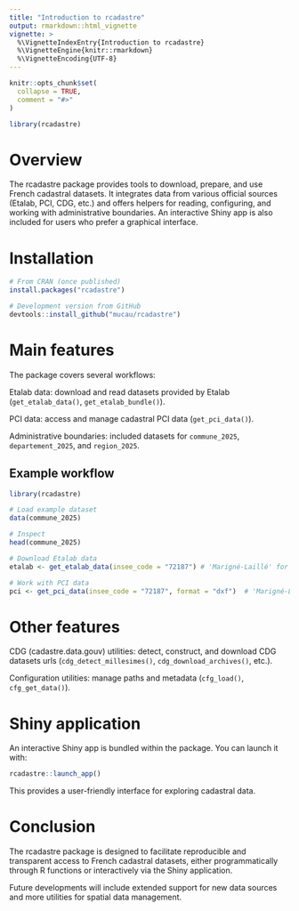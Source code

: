 ```yaml
---
title: "Introduction to rcadastre"
output: rmarkdown::html_vignette
vignette: >
  %\VignetteIndexEntry{Introduction to rcadastre}
  %\VignetteEngine{knitr::rmarkdown}
  %\VignetteEncoding{UTF-8}
---
```


```r
knitr::opts_chunk$set(
  collapse = TRUE,
  comment = "#>"
)
```

```r
library(rcadastre)
```

# Overview

The rcadastre package provides tools to download, prepare, and use French cadastral datasets.
It integrates data from various official sources (Etalab, PCI, CDG, etc.) and offers helpers for reading, configuring, and working with administrative boundaries.
An interactive Shiny app is also included for users who prefer a graphical interface.

# Installation

```r
# From CRAN (once published)
install.packages("rcadastre")

# Development version from GitHub
devtools::install_github("mucau/rcadastre")
```

# Main features

The package covers several workflows:

Etalab data: download and read datasets provided by Etalab
(`get_etalab_data()`, `get_etalab_bundle()`).

PCI data: access and manage cadastral PCI data
(`get_pci_data()`).

Administrative boundaries: included datasets for `commune_2025`, `departement_2025`, and `region_2025`.

## Example workflow

```r
library(rcadastre)

# Load example dataset
data(commune_2025)

# Inspect
head(commune_2025)

# Download Etalab data
etalab <- get_etalab_data(insee_code = "72187") # 'Marigné-Laillé' for example

# Work with PCI data
pci <- get_pci_data(insee_code = "72187", format = "dxf")  # 'Marigné-Laillé' for example

```

# Other features
CDG (cadastre.data.gouv) utilities: detect, construct, and download CDG datasets urls
(`cdg_detect_millesimes()`, `cdg_download_archives()`, etc.).

Configuration utilities: manage paths and metadata
(`cfg_load()`, `cfg_get_data()`).

# Shiny application

An interactive Shiny app is bundled within the package. You can launch it with:

```r
rcadastre::launch_app()
```

This provides a user-friendly interface for exploring cadastral data.

# Conclusion

The rcadastre package is designed to facilitate reproducible and transparent access to French cadastral datasets, either programmatically through R functions or interactively via the Shiny application.

Future developments will include extended support for new data sources and more utilities for spatial data management.
